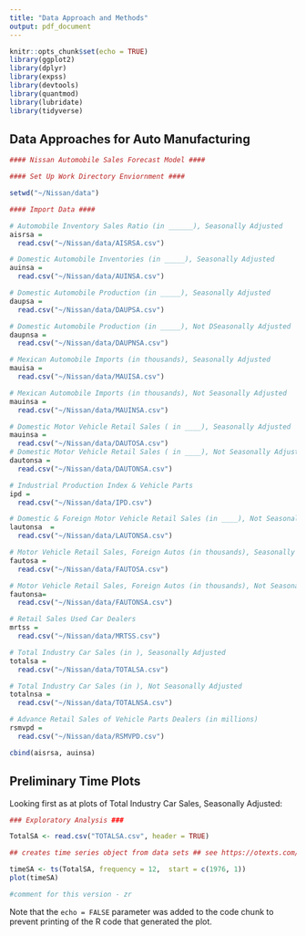```yaml
---
title: "Data Approach and Methods"
output: pdf_document
---
```


```r
knitr::opts_chunk$set(echo = TRUE)
library(ggplot2)
library(dplyr)
library(expss)
library(devtools)
library(quantmod)
library(lubridate)
library(tidyverse)

```

## Data Approaches for Auto Manufacturing 

```r
#### Nissan Automobile Sales Forecast Model ####

#### Set Up Work Directory Enviornment ####

setwd("~/Nissan/data")

#### Import Data ####

# Automobile Inventory Sales Ratio (in ______), Seasonally Adjusted
aisrsa = 
  read.csv("~/Nissan/data/AISRSA.csv")

# Domestic Automobile Inventories (in _____), Seasonally Adjusted
auinsa =
  read.csv("~/Nissan/data/AUINSA.csv")

# Domestic Automobile Production (in _____), Seasonally Adjusted
daupsa = 
  read.csv("~/Nissan/data/DAUPSA.csv")

# Domestic Automobile Production (in _____), Not DSeasonally Adjusted
daupnsa = 
  read.csv("~/Nissan/data/DAUPNSA.csv")

# Mexican Automobile Imports (in thousands), Seasonally Adjusted
mauisa = 
  read.csv("~/Nissan/data/MAUISA.csv")

# Mexican Automobile Imports (in thousands), Not Seasonally Adjusted
mauinsa = 
  read.csv("~/Nissan/data/MAUINSA.csv")

# Domestic Motor Vehicle Retail Sales ( in ____), Seasonally Adjusted
mauinsa = 
  read.csv("~/Nissan/data/DAUTOSA.csv")
# Domestic Motor Vehicle Retail Sales ( in ____), Not Seasonally Adjusted
dautonsa = 
  read.csv("~/Nissan/data/DAUTONSA.csv")

# Industrial Production Index & Vehicle Parts
ipd = 
  read.csv("~/Nissan/data/IPD.csv")

# Domestic & Foreign Motor Vehicle Retail Sales (in ____), Not Seasonally Adjusted
lautonsa  = 
  read.csv("~/Nissan/data/LAUTONSA.csv")

# Motor Vehicle Retail Sales, Foreign Autos (in thousands), Seasonally Adjusted
fautosa = 
  read.csv("~/Nissan/data/FAUTOSA.csv")

# Motor Vehicle Retail Sales, Foreign Autos (in thousands), Not Seasonally Adjusted
fautonsa= 
  read.csv("~/Nissan/data/FAUTONSA.csv")

# Retail Sales Used Car Dealers
mrtss = 
  read.csv("~/Nissan/data/MRTSS.csv")

# Total Industry Car Sales (in ), Seasonally Adjusted
totalsa = 
  read.csv("~/Nissan/data/TOTALSA.csv")

# Total Industry Car Sales (in ), Not Seasonally Adjusted
totalnsa = 
  read.csv("~/Nissan/data/TOTALNSA.csv")

# Advance Retail Sales of Vehicle Parts Dealers (in millions)
rsmvpd = 
  read.csv("~/Nissan/data/RSMVPD.csv")

cbind(aisrsa, auinsa)


```

## Preliminary Time Plots

Looking first as at plots of Total Industry Car Sales, Seasonally Adjusted: 

```r
### Exploratory Analysis ###

TotalSA <- read.csv("TOTALSA.csv", header = TRUE)

## creates time series object from data sets ## see https://otexts.com/fpp2/ts-objects.html

timeSA <- ts(TotalSA, frequency = 12,  start = c(1976, 1))
plot(timeSA)

#comment for this version - zr


```

Note that the `echo = FALSE` parameter was added to the code chunk to prevent printing of the R code that generated the plot.
